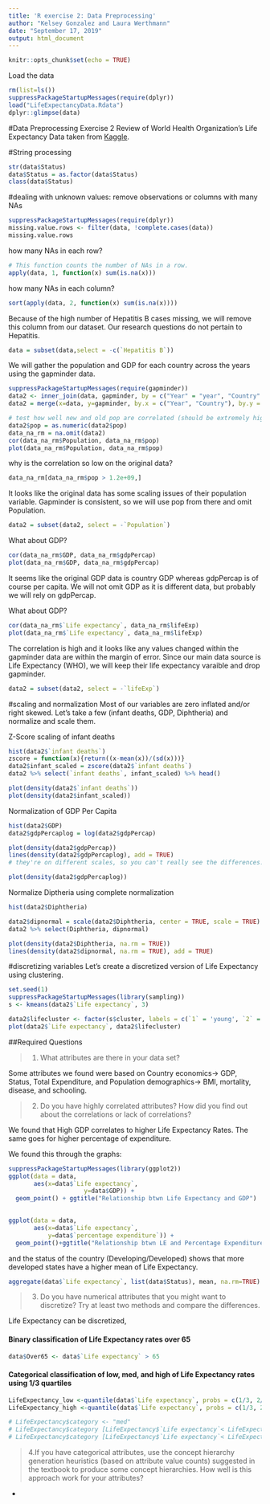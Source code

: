 ```yaml
---
title: 'R exercise 2: Data Preprocessing'
author: "Kelsey Gonzalez and Laura Werthmann"
date: "September 17, 2019"
output: html_document
---
```


```r
knitr::opts_chunk$set(echo = TRUE)
```

Load the data 
```r
rm(list=ls())
suppressPackageStartupMessages(require(dplyr))
load("LifeExpectancyData.Rdata")
dplyr::glimpse(data)
```


#Data Preprocessing Exercise 2
Review of World Health Organization's Life Expectancy Data taken from [Kaggle](https://www.kaggle.com/kumarajarshi/life-expectancy-who).


#String processing

```r
str(data$Status)
data$Status = as.factor(data$Status)
class(data$Status)
```


#dealing with unknown values: remove observations or columns with many NAs
```r
suppressPackageStartupMessages(require(dplyr))
missing.value.rows <- filter(data, !complete.cases(data)) 
missing.value.rows
```
how many NAs in each row? 
```r
# This function counts the number of NAs in a row.
apply(data, 1, function(x) sum(is.na(x)))
```
how many NAs in each column? 
```r
sort(apply(data, 2, function(x) sum(is.na(x))))

```

Because of the high number of Hepatitis B cases missing, we will remove this column from our dataset. Our research questions do not pertain to Hepatitis.
```r
data = subset(data,select = -c(`Hepatitis B`))
```



We will gather the population and GDP for each country across the years using the gapminder data.
```r
suppressPackageStartupMessages(require(gapminder))
data2 <- inner_join(data, gapminder, by = c("Year" = "year", "Country" = "country"))
data2 = merge(x=data, y=gapminder, by.x = c("Year", "Country"), by.y = c("year", "country"))
```


```r
# test how well new and old pop are correlated (should be extremely high)
data2$pop = as.numeric(data2$pop)
data_na_rm = na.omit(data2)
cor(data_na_rm$Population, data_na_rm$pop)
plot(data_na_rm$Population, data_na_rm$pop)
```
why is the correlation so low on the original data? 
```r
data_na_rm[data_na_rm$pop > 1.2e+09,]
```
It looks like the original data has some scaling issues of their population variable. Gapminder is consistent, so we will use pop from there and omit Population.
```r
data2 = subset(data2, select = -`Population`)
```




What about GDP?
```r
cor(data_na_rm$GDP, data_na_rm$gdpPercap)
plot(data_na_rm$GDP, data_na_rm$gdpPercap)

```
It seems like the original GDP data is country GDP whereas gdpPercap is of course per capita. We will not omit GDP as it is different data, but probably we will rely on gdpPercap. 

What about GDP?
```r
cor(data_na_rm$`Life expectancy`, data_na_rm$lifeExp)
plot(data_na_rm$`Life expectancy`, data_na_rm$lifeExp)
```
The correlation is high and it looks like any values changed within the gapminder data are within the margin of error. Since our main data source is Life Expectancy (WHO), we will keep their life expectancy varaible and drop gapminder. 

```r
data2 = subset(data2, select = -`lifeExp`)
```


#scaling and normalization
Most of our variables are zero inflated and/or right skewed. Let's take a few (infant deaths, GDP, Diphtheria) and normalize and scale them.

Z-Score scaling of infant deaths 
```r
hist(data2$`infant deaths`)
zscore = function(x){return((x-mean(x))/(sd(x)))}
data2$infant_scaled = zscore(data2$`infant deaths`)
data2 %>% select(`infant deaths`, infant_scaled) %>% head()

plot(density(data2$`infant deaths`))
plot(density(data2$infant_scaled))

```


Normalization of GDP Per Capita
```r
hist(data2$GDP)
data2$gdpPercaplog = log(data2$gdpPercap)

plot(density(data2$gdpPercap))
lines(density(data2$gdpPercaplog), add = TRUE)
# they're on different scales, so you can't really see the differences. 

plot(density(data2$gdpPercaplog))

```

Normalize Diptheria using complete normalization

```r
hist(data2$Diphtheria)

data2$dipnormal = scale(data2$Diphtheria, center = TRUE, scale = TRUE)
data2 %>% select(Diphtheria, dipnormal)

plot(density(data2$Diphtheria, na.rm = TRUE))
lines(density(data2$dipnormal, na.rm = TRUE), add = TRUE)


```

#discretizing variables
Let's create a discretized version of Life Expectancy using clustering. 
```r
set.seed(1)
suppressPackageStartupMessages(library(sampling))
s <- kmeans(data2$`Life expectancy`, 3)

data2$lifecluster <- factor(s$cluster, labels = c(`1` = 'young', `2` = 'middle',`3` = 'high'), ordered = TRUE)
plot(data2$`Life expectancy`, data2$lifecluster)
```


##Required Questions

>1. What attributes are there in your data set?

Some attributes we found were based on Country economics-> GDP, Status, Total Expenditure, and Population demographics-> BMI, mortality, disease, and schooling.

>2. Do you have highly correlated attributes? How did you find out about the correlations or lack of correlations?

We found that High GDP correlates to higher Life Expectancy Rates. The same goes for higher percentage of expenditure. 

We found this through the graphs: 
```r
suppressPackageStartupMessages(library(ggplot2))
ggplot(data = data,
       aes(x=data$`Life expectancy`,
                     y=data$GDP)) +
  geom_point() + ggtitle("Relationship btwn Life Expectancy and GDP")
  
```

```r
ggplot(data = data,
       aes(x=data$`Life expectancy`,
           y=data$`percentage expenditure`)) +
  geom_point()+ggtitle("Relationship btwn LE and Percentage Expenditure") +facet_grid(.~data$Status)
```

and the status of the country (Developing/Developed) shows that more developed states have a higher mean of Life Expectancy.
```r
aggregate(data$`Life expectancy`, list(data$Status), mean, na.rm=TRUE)

```

>3. Do you have numerical attributes that you might want to discretize? Try at least two methods and compare the differences.

Life Expectancy can be discretized, 

#### Binary classification of Life Expectancy rates over 65
```r
data$Over65 <- data$`Life expectancy` > 65

```
#### Categorical classification of low, med, and high of Life Expectancy rates using 1/3 quartiles

```r
LifeExpectancy_low <-quantile(data$`Life expectancy`, probs = c(1/3, 2/3), na.rm = TRUE)[1]
LifeExpectancy_high <-quantile(data$`Life expectancy`, probs = c(1/3, 2/3), na.rm = TRUE)[2]
```

```r
# LifeExpectancy$category <- "med"
# LifeExpectancy$category [LifeExpectancy$`Life expectancy`< LifeExpectancy_low] <- "Low"
# LifeExpectancy$category [LifeExpectancy$`Life expectancy`< LifeExpectancy_high] <- "High"

```



>4.If you have categorical attributes, use the concept hierarchy generation heuristics (based on attribute value counts) suggested in the textbook to produce some concept hierarchies. How well is this approach work for your attributes?

+ 
